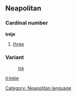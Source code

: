 ==Neapolitan==
===Cardinal number===
'''tréje'''
# [[three]]

===Variant===
:[[tré]]

[[Category: Neapolitan language]]

[[it:tréje]]